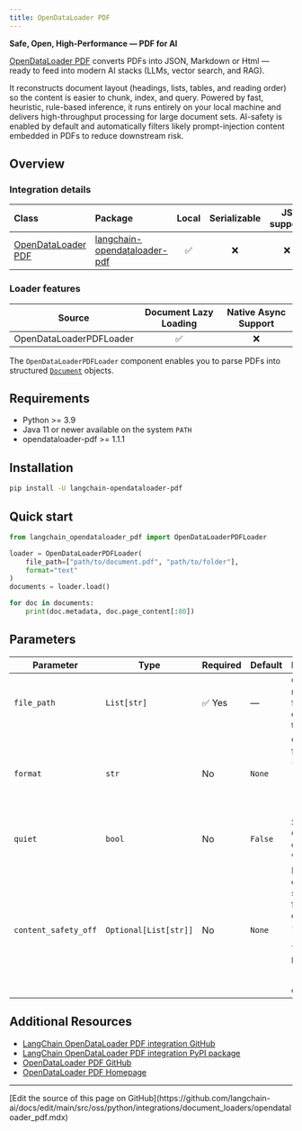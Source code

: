 ```yaml
---
title: OpenDataLoader PDF
---
```


**Safe, Open, High-Performance — PDF for AI**

[OpenDataLoader PDF](https://github.com/opendataloader-project/opendataloader-pdf) converts PDFs into JSON, Markdown or Html — ready to feed into modern AI stacks (LLMs, vector search, and RAG).

It reconstructs document layout (headings, lists, tables, and reading order) so the content is easier to chunk, index, and query.
Powered by fast, heuristic, rule-based inference, it runs entirely on your local machine and delivers high-throughput processing for large document sets.
AI-safety is enabled by default and automatically filters likely prompt-injection content embedded in PDFs to reduce downstream risk.

## Overview

### Integration details

| Class | Package | Local | Serializable | JS support |
| :--- | :--- | :---: | :---: |  :---: |
| [OpenDataLoader PDF](https://github.com/opendataloader-project/opendataloader-pdf) | [langchain-opendataloader-pdf](https://pypi.org/project/langchain-opendataloader-pdf/) | ✅ | ❌ | ❌ |

### Loader features

| Source | Document Lazy Loading | Native Async Support
| :---: | :---: | :---: |
| OpenDataLoaderPDFLoader | ✅ | ❌ |

The `OpenDataLoaderPDFLoader` component enables you to parse PDFs into structured [`Document`](https://reference.langchain.com/python/langchain_core/documents/#langchain_core.documents.base.Document) objects.

## Requirements
- Python >= 3.9
- Java 11 or newer available on the system `PATH`
- opendataloader-pdf >= 1.1.1

## Installation
```bash
pip install -U langchain-opendataloader-pdf
```

## Quick start
```python
from langchain_opendataloader_pdf import OpenDataLoaderPDFLoader

loader = OpenDataLoaderPDFLoader(
    file_path=["path/to/document.pdf", "path/to/folder"],
    format="text"
)
documents = loader.load()

for doc in documents:
    print(doc.metadata, doc.page_content[:80])
```

## Parameters

| Parameter                | Type                  | Required   | Default      | Description                                                                                                        |
|--------------------------|-----------------------| ---------- |--------------|--------------------------------------------------------------------------------------------------------------------|
| `file_path`              | `List[str]`           | ✅ Yes     | —            | One or more PDF file paths or directories to process.                                                              |
| `format`                 | `str`                 | No         | `None`       | Output formats (e.g. `"json"`, `"html"`, `"markdown"`, `"text"`).                                                  |
| `quiet`                  | `bool`                | No         | `False`      | Suppresses CLI logging output when `True`.                                                                         |
| `content_safety_off`     | `Optional[List[str]]` | No         | `None`       | List of content safety filters to disable (e.g. `"all"`, `"hidden-text"`, `"off-page"`, `"tiny"`, `"hidden-ocg"`). |

## Additional Resources

- [LangChain OpenDataLoader PDF integration GitHub](https://github.com/opendataloader-project/langchain-opendataloader-pdf)
- [LangChain OpenDataLoader PDF integration PyPI package](https://pypi.org/project/langchain-opendataloader-pdf/)
- [OpenDataLoader PDF GitHub](https://github.com/opendataloader-project/opendataloader-pdf)
- [OpenDataLoader PDF Homepage](https://opendataloader.org/)

---

<Callout icon="pen-to-square" iconType="regular">
  [Edit the source of this page on GitHub](https://github.com/langchain-ai/docs/edit/main/src/oss/python/integrations/document_loaders/opendataloader_pdf.mdx)
</Callout>
